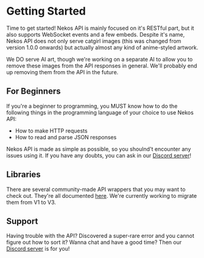 # Getting Started

Time to get started! Nekos API is mainly focused on it's RESTful part, but it also supports WebSocket events and a few embeds. Despite it's name, Nekos API does not only serve catgirl images (this was changed from version 1.0.0 onwards) but actually almost any kind of anime-styled artwork.

We DO serve AI art, though we're working on a separate AI to allow you to remove these images from the API responses in general. We'll probably end up removing them from the API in the future.

## For Beginners

If you're a beginner to programming, you MUST know how to do the following things in the programming language of your choice to use Nekos API:

- How to make HTTP requests
- How to read and parse JSON responses

Nekos API is made as simple as possible, so you shoulnd't encounter any issues using it. If you have any doubts, you can ask in our [Discord server](https://discord.gg/PgQnuM3YnM)!

## Libraries

There are several community-made API wrappers that you may want to check out. They're all documented [here](/docs/libraries). We're currently working to migrate them from V1 to V3.

## Support

Having trouble with the API? Discovered a super-rare error and you cannot figure out how to sort it? Wanna chat and have a good time? Then our [Discord server](https://discord.gg/PgQnuM3YnM) is for you!

